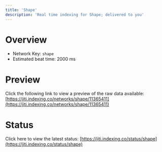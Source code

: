 ```yaml
---
title: 'Shape'
description: 'Real time indexing for Shape; delivered to you'
---
```


# Overview
- Network Key: `shape`
- Estimated beat time: 2000 ms

# Preview
Click the following link to view a preview of the raw data available: [https://jiti.indexing.co/networks/shape/11365411](https://jiti.indexing.co/networks/shape/11365411)

# Status
Click here to view the latest status: [https://jiti.indexing.co/status/shape](https://jiti.indexing.co/status/shape)
